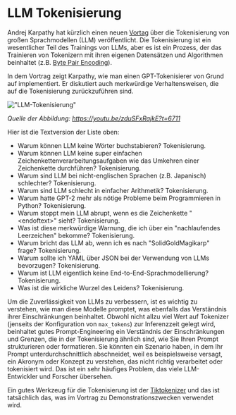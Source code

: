 # LLM Tokenisierung

Andrej Karpathy hat kürzlich einen neuen [Vortag](https://youtu.be/zduSFxRajkE?si=Hq_93DBE72SQt73V) über die Tokenisierung von großen Sprachmodellen (LLM) veröffentlicht. Die Tokenisierung ist ein wesentlicher Teil des Trainings von LLMs, aber es ist ein Prozess, der das Trainieren von Tokenizern mit ihren eigenen Datensätzen und Algorithmen beinhaltet (z.B. [Byte Pair Encoding](https://en.wikipedia.org/wiki/Byte_pair_encoding)).

In dem Vortrag zeigt Karpathy, wie man einen GPT-Tokenisierer von Grund auf implementiert. Er diskutiert auch merkwürdige Verhaltensweisen, die auf die Tokenisierung zurückzuführen sind.

!["LLM-Tokenisierung"](../../img/research/tokenization.png)

*Quelle der Abbildung: https://youtu.be/zduSFxRajkE?t=6711*

Hier ist die Textversion der Liste oben:

- Warum können LLM keine Wörter buchstabieren? Tokenisierung.
- Warum können LLM keine super einfachen Zeichenkettenverarbeitungsaufgaben wie das Umkehren einer Zeichenkette durchführen? Tokenisierung.
- Warum sind LLM bei nicht-englischen Sprachen (z.B. Japanisch) schlechter? Tokenisierung.
- Warum sind LLM schlecht in einfacher Arithmetik? Tokenisierung.
- Warum hatte GPT-2 mehr als nötige Probleme beim Programmieren in Python? Tokenisierung.
- Warum stoppt mein LLM abrupt, wenn es die Zeichenkette "\<endoftext\>" sieht? Tokenisierung.
- Was ist diese merkwürdige Warnung, die ich über ein "nachlaufendes Leerzeichen" bekomme? Tokenisierung.
- Warum bricht das LLM ab, wenn ich es nach "SolidGoldMagikarp" frage? Tokenisierung.
- Warum sollte ich YAML über JSON bei der Verwendung von LLMs bevorzugen? Tokenisierung.
- Warum ist LLM eigentlich keine End-to-End-Sprachmodellierung? Tokenisierung.
- Was ist die wirkliche Wurzel des Leidens? Tokenisierung.

Um die Zuverlässigkeit von LLMs zu verbessern, ist es wichtig zu verstehen, wie man diese Modelle promptet, was ebenfalls das Verständnis ihrer Einschränkungen beinhaltet. Obwohl nicht allzu viel Wert auf Tokenizer (jenseits der Konfiguration von `max_tokens`) zur Inferenzzeit gelegt wird, beinhaltet gutes Prompt-Engineering ein Verständnis der Einschränkungen und Grenzen, die in der Tokenisierung ähnlich sind, wie Sie Ihren Prompt strukturieren oder formatieren. Sie könnten ein Szenario haben, in dem Ihr Prompt unterdurchschnittlich abschneidet, weil es beispielsweise versagt, ein Akronym oder Konzept zu verstehen, das nicht richtig verarbeitet oder tokenisiert wird. Das ist ein sehr häufiges Problem, das viele LLM-Entwickler und Forscher übersehen.

Ein gutes Werkzeug für die Tokenisierung ist der [Tiktokenizer](https://tiktokenizer.vercel.app/) und das ist tatsächlich das, was im Vortrag zu Demonstrationszwecken verwendet wird.
